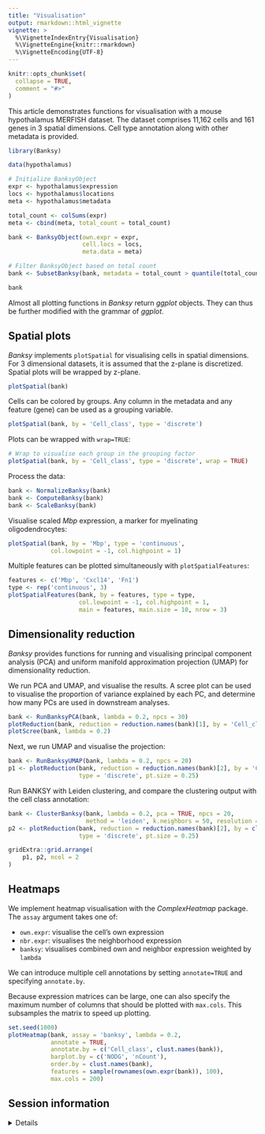 ```yaml
---
title: "Visualisation"
output: rmarkdown::html_vignette
vignette: >
  %\VignetteIndexEntry{Visualisation}
  %\VignetteEngine{knitr::rmarkdown}
  %\VignetteEncoding{UTF-8}
---
```


```r
knitr::opts_chunk$set(
  collapse = TRUE,
  comment = "#>"
)
```

This article demonstrates functions for visualisation with a mouse hypothalamus
MERFISH dataset. The dataset comprises 11,162 cells and 161 genes in 3 spatial 
dimensions. Cell type annotation along with other metadata is provided. 

```r
library(Banksy)

data(hypothalamus)

# Initialize BanksyObject
expr <- hypothalamus$expression
locs <- hypothalamus$locations
meta <- hypothalamus$metadata

total_count <- colSums(expr)
meta <- cbind(meta, total_count = total_count)

bank <- BanksyObject(own.expr = expr,
                     cell.locs = locs,
                     meta.data = meta)

# Filter BanksyObject based on total count
bank <- SubsetBanksy(bank, metadata = total_count > quantile(total_count, 0.05))

bank
``` 

Almost all plotting functions in *Banksy* return *ggplot* objects. They can thus
be further modified with the grammar of *ggplot*.

## Spatial plots

*Banksy* implements `plotSpatial` for visualising cells in spatial dimensions. 
For 3 dimensional datasets, it is assumed that the z-plane is
discretized. Spatial plots will be wrapped by z-plane. 

```r
plotSpatial(bank)
``` 

Cells can be colored by groups. Any column in the metadata and any feature 
(gene) can be used as a grouping variable.

```r
plotSpatial(bank, by = 'Cell_class', type = 'discrete')
```

Plots can be wrapped with `wrap=TRUE`:

```r
# Wrap to visualise each group in the grouping factor
plotSpatial(bank, by = 'Cell_class', type = 'discrete', wrap = TRUE)
``` 

Process the data:

```r
bank <- NormalizeBanksy(bank)
bank <- ComputeBanksy(bank)
bank <- ScaleBanksy(bank)
``` 

Visualise scaled *Mbp* expression, a marker for myelinating oligodendrocytes:

```r
plotSpatial(bank, by = 'Mbp', type = 'continuous', 
            col.lowpoint = -1, col.highpoint = 1)
``` 

Multiple features can be plotted simultaneously with `plotSpatialFeatures`:

```r
features <- c('Mbp', 'Cxcl14', 'Fn1')
type <- rep('continuous', 3)
plotSpatialFeatures(bank, by = features, type = type, 
                    col.lowpoint = -1, col.highpoint = 1, 
                    main = features, main.size = 10, nrow = 3)
``` 

## Dimensionality reduction 

*Banksy* provides functions for running and visualising principal component 
analysis (PCA) and uniform manifold approximation projection (UMAP) for 
dimensionality reduction.

We run PCA and UMAP, and visualise the results. A scree plot can be used to 
visualise the proportion of variance explained by each PC, and determine
how many PCs are used in downstream analyses.

```r
bank <- RunBanksyPCA(bank, lambda = 0.2, npcs = 30)
plotReduction(bank, reduction = reduction.names(bank)[1], by = 'Cell_class', type = 'discrete')
plotScree(bank, lambda = 0.2)
```

Next, we run UMAP and visualise the projection:

```r
bank <- RunBanksyUMAP(bank, lambda = 0.2, npcs = 20)
p1 <- plotReduction(bank, reduction = reduction.names(bank)[2], by = 'Cell_class', 
                    type = 'discrete', pt.size = 0.25)
```

Run BANKSY with Leiden clustering, and compare the clustering output with the
cell class annotation:

```r
bank <- ClusterBanksy(bank, lambda = 0.2, pca = TRUE, npcs = 20,
                      method = 'leiden', k.neighbors = 50, resolution = 1)
p2 <- plotReduction(bank, reduction = reduction.names(bank)[2], by = clust.names(bank), 
                    type = 'discrete', pt.size = 0.25)

gridExtra::grid.arrange(
    p1, p2, ncol = 2
)
```

## Heatmaps

We implement heatmap visualisation with the *ComplexHeatmap* package. The 
`assay` argument takes one of:

- `own.expr`: visualise the cell's own expression
- `nbr.expr`: visualises the neighborhood expression
- `banksy`: visualises combined own and neighbor expression weighted by `lambda`

We can introduce multiple cell annotations by setting `annotate=TRUE` and 
specifying `annotate.by`. 

Because expression matrices can be large, one can also specify the maximum 
number of columns that should be plotted with `max.cols`. This subsamples the
matrix to speed up plotting.

```r
set.seed(1000)
plotHeatmap(bank, assay = 'banksy', lambda = 0.2, 
            annotate = TRUE, 
            annotate.by = c('Cell_class', clust.names(bank)), 
            barplot.by = c('NODG', 'nCount'),
            order.by = clust.names(bank), 
            features = sample(rownames(own.expr(bank)), 100),
            max.cols = 200)
```

## Session information

<details>

```r
sessionInfo()
```

</details>

